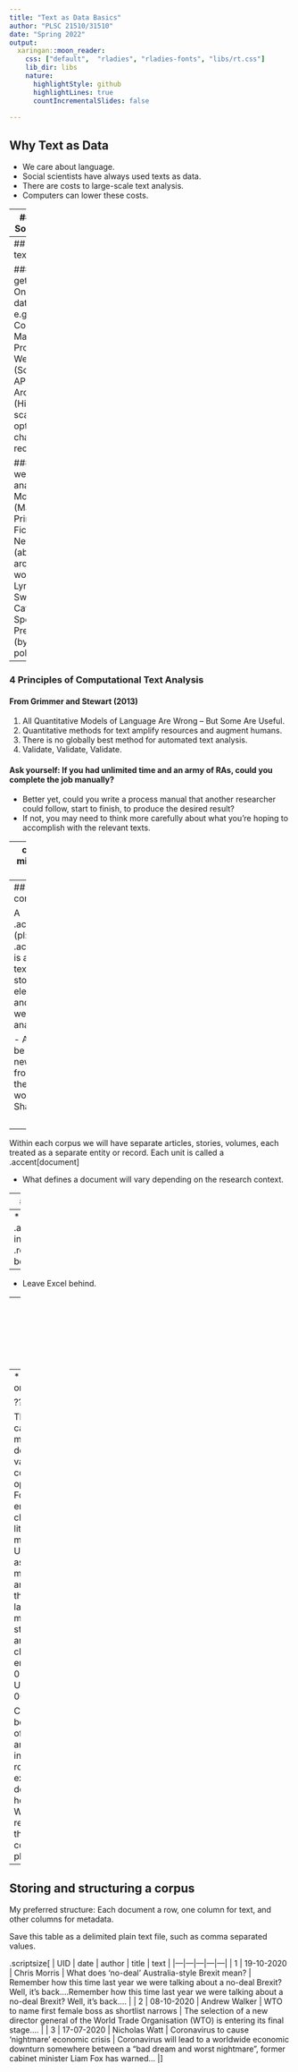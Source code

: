 ```yaml
---
title: "Text as Data Basics"
author: "PLSC 21510/31510"
date: "Spring 2022"
output:
  xaringan::moon_reader:
    css: ["default",  "rladies", "rladies-fonts", "libs/rt.css"]
    lib_dir: libs
    nature:
      highlightStyle: github
      highlightLines: true
      countIncrementalSlides: false
      
---
```

## Why Text as Data

* We care about language.
* Social scientists have always used texts as data. 
* There are costs to large-scale text analysis.
* Computers can lower these costs.


--
#### TAD in Social Science

* Political speeches and deliberations $\leadsto$ internal political workings of governments.
* Electoral manifestos $\leadsto$ parties, political systems, election shifts.
* Newspapers $\leadsto$ media attention and political events.
* Blogs and social media $\leadsto$  public opinion and communication.


---
## Acquiring texts: Sources

#### Where to get texts:
* Online databases, e.g. LexisNexis, Comparative Manifesto Project 
* Websites (Scraping, APIs)
* Archives (High-quality scanner + optical character recognition)

#### Sources we’ll be analyzing:
* Monographs (Machiavelli’s Prince, British Fiction) 
* News Articles (about women around the world) 
* Song Lyrics (Taylor Swift’s Catalog)
* Speeches and Press Releases (by US politicians)

---
### 4 Principles of Computational Text Analysis

#### From Grimmer and Stewart (2013)

1. All Quantitative Models of Language Are Wrong – But Some Are Useful.
2. Quantitative methods for text amplify resources and augment humans.
3. There is no globally best method for automated text analysis. 
4. Validate, Validate, Validate.

#### Ask yourself: If you had unlimited time and an army of RAs, could you complete the job manually? 

* Better yet, could you write a process manual that another researcher could follow, start to finish, to produce the desired result?
* If not, you may need to think more carefully about what you’re hoping to accomplish with the relevant texts.

---
class: center, middle, inverse, title-slide

# Preparing a Corpus

---
## Preparing a corpus

A .accent[corpus] (pl: .accent[corpora]) is a collection of texts, usually stored electronically, and from which we perform our analysis. 

- A corpus might be a collection of news articles from Reuters or the published works of Shakespeare.

<br />


--
Within each corpus we will have separate articles, stories, volumes, each treated as a separate entity or record. Each unit is called a .accent[document] 

- What defines a document will vary depending on the research context.


---
## Digitization

#### Goal: machine readable text

* Store corpus as plain text (e.g. `.txt`, `.csv`), removing unnecessary formatting.

--
* Plain text is .accent[encoded] in different ways. .red[`UTF-8`] is best. 

--
* Leave Excel behind.

--
* Corpora have .accent[data] (the text) and .accent[metadata] (e.g. author, date, publication)

--
* Directory of `.txt`’s or a "tidy" dataset.



???

The same character can be encoded in multiple ways, and default encodings vary across computers and operating systems. For instance, UTF-8 encodes each character using as little as 8 bits of memory, whereas UTF-16 uses at little as 16 bits. Both methods of encoding are variable, meaning they use smaller or larger amounts of memory as needed to store a character. As an example, the character `A` is encoded in UTF-8 as 01000001 and in UTF-16 as 0000000001000001.

CSVs can be tricky, because text data often contain commas and line breaks that introduce parsing er-rors. In our experience, Excel does not handle text-heavy CSVs properly. We recommend that research-ers limit their interaction with corpus-CSVs to R or plain-text editors.

---
## Storing and structuring a corpus



My preferred structure: Each document a row, one column for text, and other columns for metadata. 

Save this table as a delimited plain text file, such as comma separated values.

.scriptsize[
| UID | date | author | title | text |
|---|---|---|---|---|
| 1 | 19-10-2020 | Chris Morris | What does 'no-deal' Australia-style Brexit mean? | Remember how this time last year we were talking about a no-deal Brexit? Well, it's back….Remember how this time last year we were talking about a no-deal Brexit? Well, it's back…. |
| 2 | 08-10-2020 | Andrew Walker | WTO to name first female boss as shortlist narrows | The selection of a new director general of the World Trade Organisation (WTO) is entering its final stage…. |
| 3 | 17-07-2020 | Nicholas Watt | Coronavirus to cause 'nightmare' economic crisis | Coronavirus will lead to a worldwide economic downturn somewhere between a "bad dream and worst nightmare", former cabinet minister Liam Fox has warned… |
]


